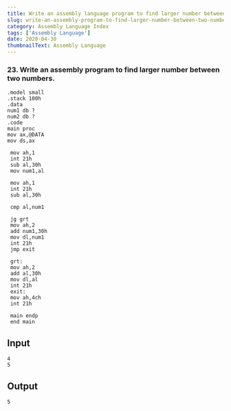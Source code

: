 ---
title: Write an assembly language program to find larger number between two numbers.
slug: write-an-assembly-program-to-find-larger-number-between-two-numbers
category: Assembly Language Index
tags: ['Assembly Language']
date: 2020-04-30
thumbnailText: Assembly Language
---
### 23. Write an assembly program to find larger number between two numbers.
```
.model small
.stack 100h
.data
num1 db ?
num2 db ?
.code
main proc
mov ax,@DATA
mov ds,ax

 mov ah,1
 int 21h
 sub al,30h
 mov num1,al

 mov ah,1
 int 21h
 sub al,30h

 cmp al,num1

 jg grt
 mov ah,2
 add num1,30h
 mov dl,num1
 int 21h
 jmp exit

 grt:
 mov ah,2
 add al,30h
 mov dl,al
 int 21h
 exit:
 mov ah,4ch
 int 21h

 main endp
 end main
```

## Input
```
4
5
```
## Output
```
5
```